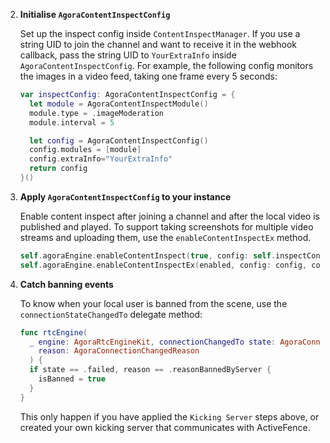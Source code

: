 <PlatformWrapper platform="ios">

2. **Initialise `AgoraContentInspectConfig`**

   Set up the inspect config inside `ContentInspectManager`. If you use a string UID to join the channel and want to receive it in the webhook callback, pass the string UID to `YourExtraInfo` inside `AgoraContentInspectConfig`. For example, the following config monitors the images
  in a video feed, taking one frame every 5 seconds:

    ```swift
    var inspectConfig: AgoraContentInspectConfig = {
      let module = AgoraContentInspectModule()
      module.type = .imageModeration
      module.interval = 5

      let config = AgoraContentInspectConfig()
      config.modules = [module]
      config.extraInfo="YourExtraInfo"
      return config
    }()
    ```


1. **Apply `AgoraContentInspectConfig` to your <Vg k="ENGINE"/> instance**

   Enable content inspect after joining a channel and after the local video is published and played. To support taking screenshots for multiple video streams and uploading them, use the `enableContentInspectEx` method.

      ```swift
      self.agoraEngine.enableContentInspect(true, config: self.inspectConfig)
      self.agoraEngine.enableContentInspectEx(enabled, config: config, connection: connection)
      ```

1. **Catch banning events**

    To know when your local user is banned from the scene, use the `connectionStateChangedTo` delegate method:

    ```swift
    func rtcEngine(
      _ engine: AgoraRtcEngineKit, connectionChangedTo state: AgoraConnectionState,
        reason: AgoraConnectionChangedReason
      ) {
      if state == .failed, reason == .reasonBannedByServer {
        isBanned = true
      }
    }
    ```

    This only happen if you have applied the `Kicking Server` steps above, or created your own kicking server that communicates with ActiveFence.

</PlatformWrapper>

